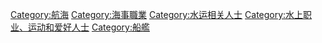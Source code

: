 [[Category:航海|Category:航海]]
[[Category:海事職業|Category:海事職業]]
[[Category:水运相关人士‎|Category:水运相关人士‎]]
[[Category:水上职业、运动和爱好人士|Category:水上职业、运动和爱好人士]]
[[Category:船艦|Category:船艦]]
